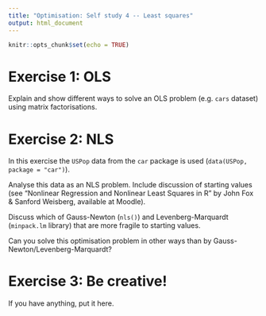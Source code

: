 ```yaml
---
title: "Optimisation: Self study 4 -- Least squares"
output: html_document
---
```


```r
knitr::opts_chunk$set(echo = TRUE)
```

# Exercise 1: OLS

Explain and show different ways to solve an OLS problem (e.g. `cars` dataset) using matrix factorisations.

# Exercise 2: NLS

In this exercise the `USPop` data from the `car` package is used (`data(USPop, package = "car")`).

Analyse this data as an NLS problem. Include discussion of starting values (see "Nonlinear Regression and Nonlinear Least Squares in R" by John Fox & Sanford Weisberg, available at Moodle).

Discuss which of Gauss-Newton (`nls()`) and Levenberg-Marquardt (`minpack.lm` library) that are more fragile to starting values.

Can you solve this optimisation problem in other ways than by Gauss-Newton/Levenberg-Marquardt?

# Exercise 3: Be creative!

If you have anything, put it here.